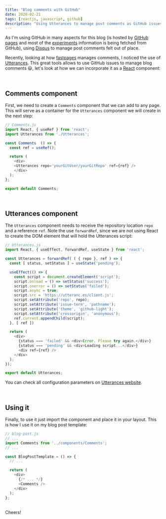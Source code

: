 ```yaml
---
title: "Blog comments with GitHub"
date: 2020-02-21
tags: [reactjs, javascript, github]
description: "Using Utterances to manage post comments as GitHub issues."
---
```


As I'm using GitHub in many aspects for this blog (is hosted by [GitHub pages](https://pages.github.com) and most of the [experiments](/experiments)
information is being fetched from GitHub), using [Disqus](https://disqus.com) to manage post comments felt out of place.

Recently, looking at how [fastpages](https://github.com/fastai/fastpages) manages comments, I noticed the use of [Utterances](utteranc.es).
This great tools allows to use GitHub issues to manage blog comments 😃, let's look at how we can incorporate it as a [React](https://reactjs.org)
component:

<br />

## Comments component
First, we need to create a `Comments` component that we can add to any page. This will serve as a container for the `Utterances` component
we will create in the next step:
```javascript
// Comments.js
import React, { useRef } from 'react';
import Utterances from './Utterances';

const Comments  () => {
  const ref = useRef();

  return (
    <div>
    <Utterances repo='yourGitUser/yourGitRepo' ref={ref} />
    </div>
  );
};

export default Comments;
```

<br />

## Utterances component
The `Utterances` component needs to receive the repository location `repo` and a reference `ref`. Note the use `forwardRef`, since we are not
using React to create the DOM element that will hold the Utterances script:
```javascript
// Utterances.js
import React, { useEffect, forwardRef, useState } from 'react';

const Utterances = forwardRef( ( { repo }, ref ) => {
  const [ status, setStatus ] = useState('pending');

  useEffect(() => {
    const script = document.createElement('script');
    script.onload = () => setStatus('success');
    script.onerror = () => setStatus('failed');
    script.async = true;
    script.src = 'https://utteranc.es/client.js';
    script.setAttribute('repo', repo);
    script.setAttribute('issue-term', 'pathname');
    script.setAttribute('theme', 'github-light');
    script.setAttribute('crossorigin', 'anonymous');
    ref.current.appendChild(script);
  }, [ ref ])

  return (
    <div>
      {status === 'failed' && <div>Error. Please try again.</div>}
      {status === 'pending' && <div>Loading script...</div>}
      <div ref={ref} />
    </div>
  );
});

export default Utterances;
```
You can check all configuration parameters on [Utterances website](utteranc.es).

<br />

## Using it
Finally, to use it just import the component and place it in your layout. This is how I use it on my blog post template:
```javascript
// blog-post.js
// ...
import Comments from '../components/Comments';
// ...

const BlogPostTemplate = () => {
  // ...

  return (
    <div>
      {/* ... */}
      <Comments />
    </div>
  );
};
```

<br />
Cheers!
